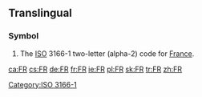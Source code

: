 {{also|fr|Fr|FR|fr.|Fr.|.fr}}
==Translingual==

===Symbol===
{{head|mul|symbol}}
# The [[ISO]] 3166-1 two-letter (alpha-2) code for [[France]].

[[Category:ISO 3166-1]]

[[ca:FR]]
[[cs:FR]]
[[de:FR]]
[[fr:FR]]
[[ie:FR]]
[[pl:FR]]
[[sk:FR]]
[[tr:FR]]
[[zh:FR]]